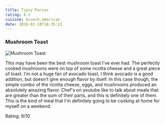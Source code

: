 ```yaml
---
title: Tipsy Parson
rating: 8.5
cuisine: brunch,american
date: 2018-02-10T18:35:12
---
```



### Mushroom Toast
![Mushroom Toast](/blog/tipsy-parson.jpg)

This may have been the best mushroom toast I've ever had. The perfectly cooked mushrooms were on top of some ricotta cheese and a great piece of toast. I'm not a huge fan of avocado toast, I think avocado is a good addition, but doesn't give enough flavor by itself. In this case though, the simple combo of the ricotta cheese, eggs, and mushrooms produced an absolutely amazing flavor. Chef's on youtube like to talk about meals that are greater than the sum of their parts, and this is definitely one of them. This is the kind of meal that I'm definitely going to be cooking at home for myself on a weekend.

Rating: 9/10